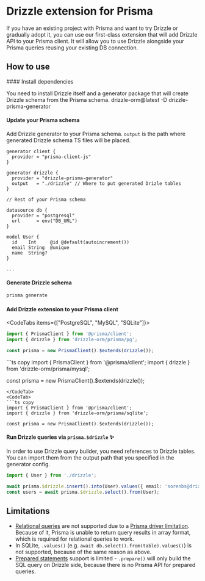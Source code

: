 
# Drizzle extension for Prisma

If you have an existing project with Prisma and want to try Drizzle or gradually adopt it,
you can use our first-class extension that will add Drizzle API to your Prisma client. It will allow you to
use Drizzle alongside your Prisma queries reusing your existing DB connection.

## How to use

<Steps>
#### Install dependencies

You need to install Drizzle itself and a generator package that will create Drizzle schema from the Prisma schema.
<Npm>
drizzle-orm@latest
-D drizzle-prisma-generator
</Npm>

#### Update your Prisma schema

Add Drizzle generator to your Prisma schema. `output` is the path where generated Drizzle schema TS files will be placed.
```prisma copy filename="schema.prisma" {5-8}
generator client {
  provider = "prisma-client-js"
}

generator drizzle {
  provider = "drizzle-prisma-generator"
  output   = "./drizzle" // Where to put generated Drizle tables
}

// Rest of your Prisma schema

datasource db {
  provider = "postgresql"
  url      = env("DB_URL")
}

model User {
  id    Int     @id @default(autoincrement())
  email String  @unique
  name  String?
}

...
```

#### Generate Drizzle schema

```bash
prisma generate
```

#### Add Drizzle extension to your Prisma client

<CodeTabs items={["PostgreSQL", "MySQL", "SQLite"]}>
<CodeTab>
```ts copy
import { PrismaClient } from '@prisma/client';
import { drizzle } from 'drizzle-orm/prisma/pg';

const prisma = new PrismaClient().$extends(drizzle());
```
</CodeTab>
<CodeTab>
```ts copy
import { PrismaClient } from '@prisma/client';
import { drizzle } from 'drizzle-orm/prisma/mysql';

const prisma = new PrismaClient().$extends(drizzle());
```
</CodeTab>
<CodeTab>
```ts copy
import { PrismaClient } from '@prisma/client';
import { drizzle } from 'drizzle-orm/prisma/sqlite';

const prisma = new PrismaClient().$extends(drizzle());
```
</CodeTab>
</CodeTabs>

#### Run Drizzle queries via `prisma.$drizzle` ✨

In order to use Drizzle query builder, you need references to Drizzle tables.
You can import them from the output path that you specified in the generator config.

```ts copy
import { User } from './drizzle';

await prisma.$drizzle.insert().into(User).values({ email: 'sorenbs@drizzle.team', name: 'Søren' });
const users = await prisma.$drizzle.select().from(User);
```

</Steps>

## Limitations

- [Relational queries](/docs/rqb) are not supported due to a [Prisma driver limitation](https://github.com/prisma/prisma/issues/17576). Because of it, Prisma is unable to return query results in array format, which is required for relational queries to work.
- In SQLite, `.values()` (e.g. `await db.select().from(table).values()`) is not supported, because of the same reason as above.
- [Prepared statements](/docs/perf-queries#prepared-statement) support is limited - `.prepare()` will only build the SQL query on Drizzle side, because there is no Prisma API for prepared queries.
